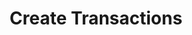 ---
title: "Create Transactions"
openapi: "POST /v0/transactions"
description: "Creates transactions into a ledger. Returns one transaction processing per unique ledger in the list of transactions."
---